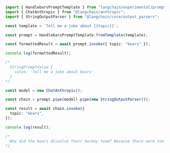 ```typescript
import { HandlebarsPromptTemplate } from "langchain/experimental/prompts/handlebars";
import { ChatAnthropic } from "@langchain/anthropic";
import { StringOutputParser } from "@langchain/core/output_parsers";

const template = `Tell me a joke about {{topic}}`;

const prompt = HandlebarsPromptTemplate.fromTemplate(template);

const formattedResult = await prompt.invoke({ topic: "bears" });

console.log(formattedResult);

/*
  StringPromptValue {
    value: 'Tell me a joke about bears'
  }
*/

const model = new ChatAnthropic();

const chain = prompt.pipe(model).pipe(new StringOutputParser());

const result = await chain.invoke({
  topic: "bears",
});

console.log(result);

/*
  Why did the bears dissolve their hockey team? Because there were too many grizzly fights!
*/
```